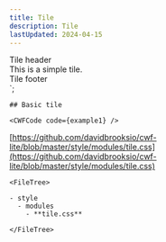 ```yaml
---
title: Tile
description: Tile
lastUpdated: 2024-04-15
---
```



  <div class="tile__header">Tile header</div>
  <div class="tile__body">This is a simple tile.</div>
  <div class="tile__footer">Tile footer</div>
</div>`;

<Tabs>
  <TabItem label="Overview" icon="puzzle">
    
    ## Basic tile

    <CWFCode code={example1} />
  </TabItem>
  <TabItem label="Files" icon="list-format">

  [https://github.com/davidbrooksio/cwf-lite/blob/master/style/modules/tile.css](https://github.com/davidbrooksio/cwf-lite/blob/master/style/modules/tile.css)
  
    <FileTree>

    - style
      - modules
        - **tile.css**

    </FileTree>
  </TabItem>
  <TabItem label="Stylesheet" icon="open-book">
    <Code code={cssExample} lang="css" />
  </TabItem>
</Tabs>